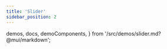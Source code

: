 ```yaml
---
title: 'Slider'
sidebar_position: 2
---
```


  demos,
  docs,
  demoComponents,
} from '/src/demos/slider.md?@mui/markdown';

<MarkdownDocs
  demos={demos}
  docs={docs}
  demoComponents={demoComponents} />